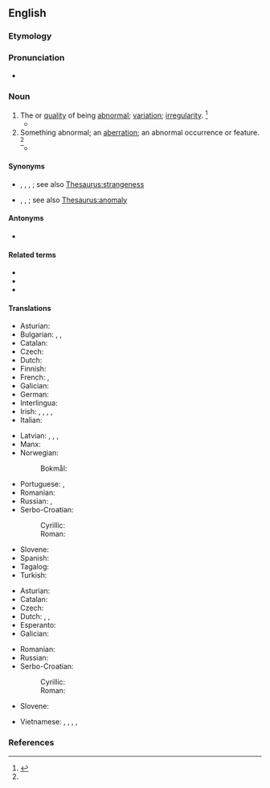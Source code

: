 ==English==

===Etymology===
{{suffix|en|abnormal|ity}}

===Pronunciation===
* {{a|US}} {{IPA|en|/ˌæbˌnɔɹˈmæl.ət.i/|/ˌæbˌnɔɹˈmæl.ɪt.i/|/ˌæbˌnɚˈmæl.ət.i/|/ˌæbˌnɚˈmæl.ɪt.i/}}

===Noun===
{{en-noun|~|abnormalities}}

# The {{l|en|state|id=condition}} or [[quality]] of being [[abnormal]]; [[variation]]; [[irregularity]]. {{defdate|First attested in the mid 19<sup>th</sup> century.}}<ref name=SOED>{{R:SOED5|page=6}}</ref>
#* {{quote-journal
|en
|date=2015-05-26
|title=Taylor Swift: Pop stardom is made out to be harder than it is
|url=http://www.bbc.co.uk/newsbeat/article/32881051/taylor-swift-pop-stardom-is-made-out-to-be-harder-than-it-is
|journal=BBC News
|passage=Taylor said that her fame makes her "sometimes" miss the normality of being able to hang out with friends but that she's had to get used to "the '''abnormality''' of my life".
}}
# Something abnormal; an [[aberration]]; an abnormal occurrence or feature. {{defdate|First attested in the mid 19<sup>th</sup> century.}}<ref name=SOED/>
#* {{quote-av
|en
|year=1991
|title={{w|Identity Crisis (Star Trek: The Next Generation)|Identity Crisis}}
|series=Star Trek: The Next Generation
|season=4|number=18
|actor={{w|Gates McFadden}}
|role=Dr. Beverly Crusher
|writer={{w|Brannon Braga}}
|passage=I want a full genetic analysis. We're going to examine any '''abnormality''' we find no matter how insignificant it seems.
}}

====Synonyms====
* {{sense|state of being abnormal}} {{l|en|abnormalcy}}, {{l|en|anomalousness}}, {{l|en|enormity}}, {{l|en|weirdness}}; see also [[Thesaurus:strangeness]]
* {{sense|something abnormal}} {{l|en|aberrant}}, {{l|en|deviant}}, {{l|en|outlier}}; see also [[Thesaurus:anomaly]]

====Antonyms====
* {{l|en|normality}}

====Related terms====
* {{l|en|abnormalcy}}
* {{l|en|abnormalism}}
* {{l|en|abnormity}}

====Translations====
{{trans-top|state of being abnormal}}
* Asturian: {{t|ast|anormalidá|f}}
* Bulgarian: {{t+|bg|неправилност}}, {{t+|bg|необичайност}}, {{t+|bg|ненормалност}}
* Catalan: {{t+|ca|anormalitat|f}}
* Czech: {{t+|cs|abnormalita|f}}
* Dutch: {{t+|nl|abnormaliteit|m}}
* Finnish: {{t+|fi|poikkeavuus}}
* French: {{t+|fr|anomalie|f}}, {{t+|fr|anormalité|f}}
* Galician: {{t+|gl|anormalidade|f}}
* German: {{t+|de|Abweichung}}
* Interlingua: {{t|ia|anormalitate}}
* Irish: {{t|ga|ainspiantacht|f}}, {{t|ga|anchúinseacht|f}}, {{t|ga|éanormalacht|f}}, {{t|ga|mínormáltacht|f}}, {{t|ga|sonraíocht|f}}
* Italian: {{t+|it|anomalia|f}}
{{trans-mid}}
* Latvian: {{t|lv|nenormālums|m}}, {{t|lv|nenormālība|f}}, {{t|lv|neparastums|m}}, {{t|lv|neparastība|f}}
* Manx: {{t|gv|neureiltys|m}}
* Norwegian:
*: Bokmål: {{t+|nb|abnormitet|m}}
* Portuguese: {{t+|pt|anormalidade}}, {{t+|pt|anomalia}}
* Romanian: {{t+|ro|anormalitate|f}}
* Russian: {{t+|ru|ненорма́льность|f}}, {{t+|ru|непра́вильность|f}}
* Serbo-Croatian:
*: Cyrillic: {{t|sh|абнорма́лно̄ст|f}}
*: Roman: {{t+|sh|abnormálnōst|f}}
* Slovene: {{t|sl|àbnormálnost|f}}
* Spanish: {{t+|es|anormalidad|f}}
* Tagalog: {{t|tl|abnormalidad}}
* Turkish: {{t+|tr|anormallik}}
{{trans-bottom}}

{{trans-top|something abnormal}}
* Asturian: {{t|ast|anormalidá|f}}
* Catalan: {{t+|ca|anormalitat|f}}
* Czech: {{t+|cs|abnormalita|f}}
* Dutch: {{t+|nl|abnormaliteit|m}}, {{t+|nl|afwijking|m}}, {{t+|nl|misvorming|m}}
* Esperanto: {{t|eo|anomalio}}
* Galician: {{t+|gl|anormalidade|f}}
{{trans-mid}}
* Romanian: {{t+|ro|anormalitate|f}}
* Russian: {{t+|ru|анома́лия|f}}
* Serbo-Croatian:
*: Cyrillic: {{t|sh|абнорма́лно̄ст|f}}
*: Roman: {{t+|sh|abnormálnōst|f}}
* Slovene: {{t|sl|àbnormálnost|f}}
{{trans-bottom}}

{{checktrans-top}}
* Vietnamese: {{t-check|vi|sự không bình thường}}, {{t-check|vi|sự khác thường}}, {{t-check|vi|sự dị thường}}, {{t-check|vi|vật kỳ quái}}, {{t+check|vi|quái vật}}
{{trans-mid}}
{{trans-bottom}}

===References===
<references/>